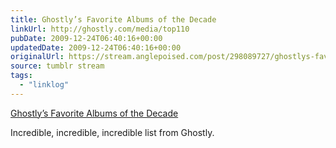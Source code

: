 ```yaml
---
title: Ghostly’s Favorite Albums of the Decade
linkUrl: http://ghostly.com/media/top110
pubDate: 2009-12-24T06:40:16+00:00
updatedDate: 2009-12-24T06:40:16+00:00
originalUrl: https://stream.anglepoised.com/post/298089727/ghostlys-favorite-albums-of-the-decade-ghostly
source: tumblr stream
tags:
  - "linklog"
---
```


[Ghostly&#8217;s Favorite Albums of the Decade][1]

Incredible, incredible, incredible list from Ghostly.

[1]: http://ghostly.com/media/top110

